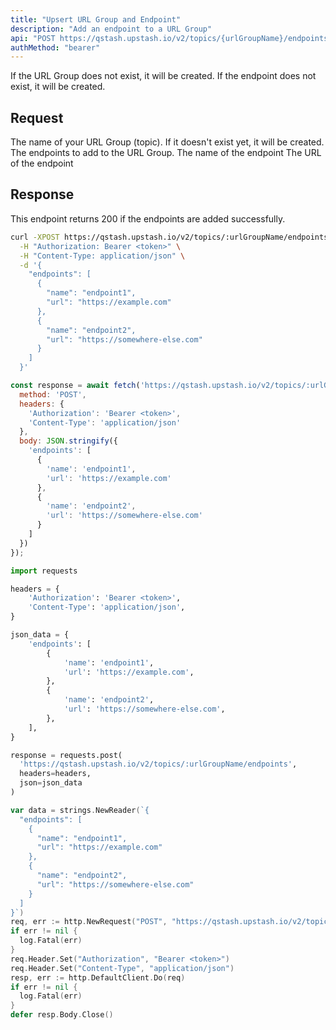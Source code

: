 ```yaml
---
title: "Upsert URL Group and Endpoint"
description: "Add an endpoint to a URL Group"
api: "POST https://qstash.upstash.io/v2/topics/{urlGroupName}/endpoints"
authMethod: "bearer"
---
```


If the URL Group does not exist, it will be created. If the endpoint does not exist, it will be created.

## Request

<ParamField path="urlGroupName" type="string" required>
  The name of your URL Group (topic). If it doesn't exist yet, it will be created.
</ParamField>

<ParamField body="endpoints" type="Array" required>
  The endpoints to add to the URL Group.

<Expandable defaultOpen>

  <ParamField body="name" type="string" >
  The name of the endpoint
  </ParamField>
  <ParamField body="url" type="string" required >
  The URL of the endpoint
  </ParamField>
  </Expandable>
</ParamField>

## Response

This endpoint returns 200 if the endpoints are added successfully.

<RequestExample>

```sh curl
curl -XPOST https://qstash.upstash.io/v2/topics/:urlGroupName/endpoints \
  -H "Authorization: Bearer <token>" \
  -H "Content-Type: application/json" \
  -d '{
    "endpoints": [
      {
        "name": "endpoint1",
        "url": "https://example.com"
      },
      {
        "name": "endpoint2",
        "url": "https://somewhere-else.com"
      }
    ]
  }'
```

```js Node
const response = await fetch('https://qstash.upstash.io/v2/topics/:urlGroupName/endpoints', {
  method: 'POST',
  headers: {
    'Authorization': 'Bearer <token>',
    'Content-Type': 'application/json'
  },
  body: JSON.stringify({
    'endpoints': [
      {
        'name': 'endpoint1',
        'url': 'https://example.com'
      },
      {
        'name': 'endpoint2',
        'url': 'https://somewhere-else.com'
      }
    ]
  })
});
```


```python Python
import requests

headers = {
    'Authorization': 'Bearer <token>',
    'Content-Type': 'application/json',
}

json_data = {
    'endpoints': [
        {
            'name': 'endpoint1',
            'url': 'https://example.com',
        },
        {
            'name': 'endpoint2',
            'url': 'https://somewhere-else.com',
        },
    ],
}

response = requests.post(
  'https://qstash.upstash.io/v2/topics/:urlGroupName/endpoints',
  headers=headers, 
  json=json_data
)
```


```go Go 
var data = strings.NewReader(`{
  "endpoints": [
    {
      "name": "endpoint1",
      "url": "https://example.com"
    },
    {
      "name": "endpoint2",
      "url": "https://somewhere-else.com"
    }
  ]
}`)
req, err := http.NewRequest("POST", "https://qstash.upstash.io/v2/topics/:urlGroupName/endpoints", data)
if err != nil {
  log.Fatal(err)
}
req.Header.Set("Authorization", "Bearer <token>")
req.Header.Set("Content-Type", "application/json")
resp, err := http.DefaultClient.Do(req)
if err != nil {
  log.Fatal(err)
}
defer resp.Body.Close()
```

</RequestExample>
